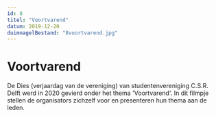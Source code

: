 ```yaml
---
id: 8
titel: "Voortvarend"
datum: 2019-12-20
duimnagelBestand: "8voortvarend.jpg"
---
```



# Voortvarend

De Dies (verjaardag van de vereniging) van studentenvereniging C.S.R. Delft werd in 2020 gevierd onder het thema 'Voortvarend'. In dit filmpje stellen de organisators zichzelf voor en presenteren hun thema aan de leden.

<Youtube titel="Hoi" youtubeId="i1b3fFXB_PQ" />
